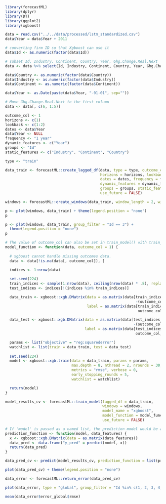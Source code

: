 ```r
library(forecastML)
library(dplyr)
library(DT)
library(ggplot2)
library(xgboost)
```

```r
data = read.csv("../../data/processed/lstm_standardized.csv")
data$Year = data$Year + 2011
```

```r
# converting firm ID so that Xgboost can use it
data$Id <- as.numeric(factor(data$Id))
```

```r
# subset Id, Industry, Continent, Country, Year, Ghg.Change.Real.Next
data <- data %>% select(Id, Industry, Continent, Country, Year, Ghg.Change.Real.Next)

```

```r
data$Country <- as.numeric(factor(data$Country))
data$Industry <- as.numeric(factor(data$Industry))
data$Continent <- as.numeric(factor(data$Continent))
```

```r
data$Year <- as.Date(paste(data$Year, "-01-01", sep=""))
```

```r
# Move Ghg.Change.Real.Next to the first column
data <- data[, c(6, 1:5)]
```

```r
outcome_col <- 1
horizons <- c(1)
lookback <- c(1:2)
dates <- data$Year
data$Year <- NULL 
frequency <- "1 year"
dynamic_features <- c("Year")
groups <- "Id"
static_features <- c("Industry", "Continent", "Country")
```

```r
type <- "train"

data_train <- forecastML::create_lagged_df(data, type = type, outcome_col = outcome_col,
                                           horizons = horizons, lookback = lookback,
                                           dates = dates, frequency = frequency,
                                           dynamic_features = dynamic_features,
                                           groups = groups, static_features = static_features, 
                                           use_future = FALSE)

```


```r
windows <- forecastML::create_windows(data_train, window_length = 2, window_start = as.Date("2020-01-01"), window_stop = as.Date("2021-01-01"), include_partial_window = FALSE)

p <- plot(windows, data_train) + theme(legend.position = "none")
p

```


```r
p <- plot(windows, data_train, group_filter = "Id == 3") + 
  theme(legend.position = "none")
p
```



```r
# The value of outcome_col can also be set in train_model() with train_model(outcome_col = 1).
model_function <- function(data, outcome_col = 1) {
  
  # xgboost cannot handle missing outcomes data.
  data <- data[!is.na(data[, outcome_col]), ]

  indices <- 1:nrow(data)
  
  set.seed(224)
  train_indices <- sample(1:nrow(data), ceiling(nrow(data) * .8), replace = FALSE)
  test_indices <- indices[!(indices %in% train_indices)]

  data_train <- xgboost::xgb.DMatrix(data = as.matrix(data[train_indices, 
                                                           -(outcome_col), drop = FALSE]),
                                     label = as.matrix(data[train_indices, 
                                                            outcome_col, drop = FALSE]))

  data_test <- xgboost::xgb.DMatrix(data = as.matrix(data[test_indices, 
                                                          -(outcome_col), drop = FALSE]),
                                    label = as.matrix(data[test_indices, 
                                                           outcome_col, drop = FALSE]))

  params <- list("objective" = "reg:squarederror")
  watchlist <- list(train = data_train, test = data_test)
  
  set.seed(224)
  model <- xgboost::xgb.train(data = data_train, params = params, 
                              max.depth = 8, nthread = 2, nrounds = 30,
                              metrics = "rmse", verbose = 0, 
                              early_stopping_rounds = 5, 
                              watchlist = watchlist)

  return(model)
}

```

```r
model_results_cv <- forecastML::train_model(lagged_df = data_train,
                                            windows = windows,
                                            model_name = "xgboost",
                                            model_function = model_function, 
                                            use_future = FALSE)
```


```r
# If 'model' is passed as a named list, the prediction model would be accessed with model$model or model["model"].
prediction_function <- function(model, data_features) {
  x <- xgboost::xgb.DMatrix(data = as.matrix(data_features))
  data_pred <- data.frame("y_pred" = predict(model, x))
  return(data_pred)
}
```


```r
data_pred_cv <- predict(model_results_cv, prediction_function = list(prediction_function), data = data_train)
```

```r
plot(data_pred_cv) + theme(legend.position = "none")
```
```r
data_error <- forecastML::return_error(data_pred_cv)
```

```r
plot(data_error, type = "global", group_filter = "Id %in% c(1, 2, 3, 4, 5, 6, 7)", metric = "mae")
```
```r
mean(data_error$error_global$rmse)
```